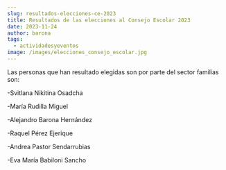 ```yaml
---
slug: resultados-elecciones-ce-2023
title: Resultados de las elecciones al Consejo Escolar 2023
date: 2023-11-24
author: barona
tags:
  - actividadesyeventos
image: /images/elecciones_consejo_escolar.jpg
---
```



 Las personas que han resultado elegidas son por parte del sector familias son:



\-Svitlana Nikitina Osadcha

\-María Rudilla Miguel

\-Alejandro Barona Hernández

\-Raquel Pérez Ejerique

\-Andrea Pastor Sendarrubias

\-Eva María Babiloni Sancho